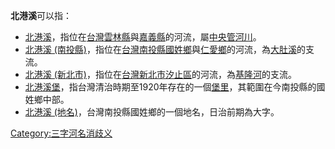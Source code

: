 '''北港溪'''可以指：
* [[北港溪|北港溪]]，指位在[[台灣|台灣]][[雲林縣|雲林縣]]與[[嘉義縣|嘉義縣]]的河流，屬[[中央管河川|中央管河川]]。
* [[北港溪_(南投縣)|北港溪 (南投縣)]]，指位在[[台灣|台灣]][[南投縣|南投縣]][[國姓鄉|國姓鄉]]與[[仁愛鄉|仁愛鄉]]的河流，為[[大肚溪|大肚溪]]的支流。
* [[北港溪_(新北市)|北港溪 (新北市)]]，指位在[[台灣|台灣]][[新北市|新北市]][[汐止區|汐止區]]的河流，為[[基隆河|基隆河]]的支流。
* [[北港溪堡|北港溪堡]]，指台灣清治時期至1920年存在的一個[[堡里|堡里]]，其範圍在今南投縣的國姓鄉中部。
* [[北港溪_(地名)|北港溪 (地名)]]，台灣南投縣國姓鄉的一個地名，日治前期為大字。
{{disambig|Cat=三字臺灣地名消歧義|B}}

[[Category:三字河名消歧义|Category:三字河名消歧义]]